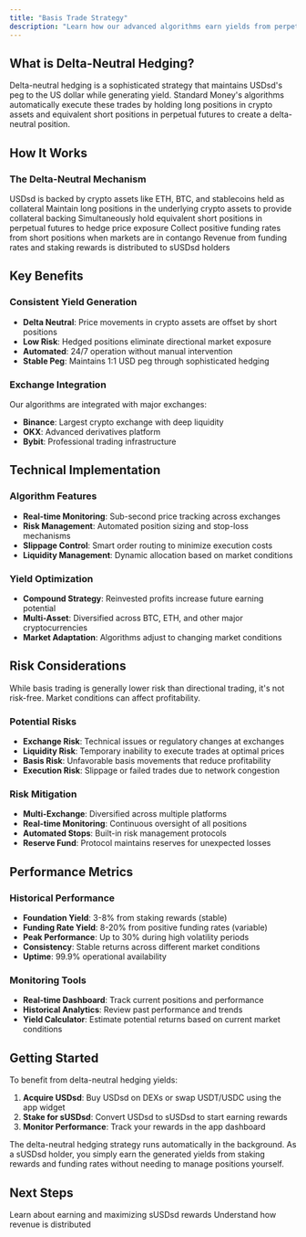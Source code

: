 ---
title: "Basis Trade Strategy"
description: "Learn how our advanced algorithms earn yields from perpetual trading"
---

## What is Delta-Neutral Hedging?

Delta-neutral hedging is a sophisticated strategy that maintains USDsd's peg to the US dollar while generating yield. Standard Money's algorithms automatically execute these trades by holding long positions in crypto assets and equivalent short positions in perpetual futures to create a delta-neutral position.

## How It Works

### The Delta-Neutral Mechanism

<Steps>
  <Step title="Crypto Asset Collateral">
    USDsd is backed by crypto assets like ETH, BTC, and stablecoins held as
    collateral
  </Step>
  <Step title="Long Position Management">
    Maintain long positions in the underlying crypto assets to provide
    collateral backing
  </Step>
  <Step title="Short Futures Hedging">
    Simultaneously hold equivalent short positions in perpetual futures to hedge
    price exposure
  </Step>
  <Step title="Funding Rate Collection">
    Collect positive funding rates from short positions when markets are in
    contango
  </Step>
  <Step title="Yield Distribution">
    Revenue from funding rates and staking rewards is distributed to sUSDsd
    holders
  </Step>
</Steps>

## Key Benefits

### Consistent Yield Generation

- **Delta Neutral**: Price movements in crypto assets are offset by short positions
- **Low Risk**: Hedged positions eliminate directional market exposure
- **Automated**: 24/7 operation without manual intervention
- **Stable Peg**: Maintains 1:1 USD peg through sophisticated hedging

### Exchange Integration

Our algorithms are integrated with major exchanges:

- **Binance**: Largest crypto exchange with deep liquidity
- **OKX**: Advanced derivatives platform
- **Bybit**: Professional trading infrastructure

## Technical Implementation

### Algorithm Features

- **Real-time Monitoring**: Sub-second price tracking across exchanges
- **Risk Management**: Automated position sizing and stop-loss mechanisms
- **Slippage Control**: Smart order routing to minimize execution costs
- **Liquidity Management**: Dynamic allocation based on market conditions

### Yield Optimization

- **Compound Strategy**: Reinvested profits increase future earning potential
- **Multi-Asset**: Diversified across BTC, ETH, and other major cryptocurrencies
- **Market Adaptation**: Algorithms adjust to changing market conditions

## Risk Considerations

<Warning>
  While basis trading is generally lower risk than directional trading, it's not
  risk-free. Market conditions can affect profitability.
</Warning>

### Potential Risks

- **Exchange Risk**: Technical issues or regulatory changes at exchanges
- **Liquidity Risk**: Temporary inability to execute trades at optimal prices
- **Basis Risk**: Unfavorable basis movements that reduce profitability
- **Execution Risk**: Slippage or failed trades due to network congestion

### Risk Mitigation

- **Multi-Exchange**: Diversified across multiple platforms
- **Real-time Monitoring**: Continuous oversight of all positions
- **Automated Stops**: Built-in risk management protocols
- **Reserve Fund**: Protocol maintains reserves for unexpected losses

## Performance Metrics

### Historical Performance

- **Foundation Yield**: 3-8% from staking rewards (stable)
- **Funding Rate Yield**: 8-20% from positive funding rates (variable)
- **Peak Performance**: Up to 30% during high volatility periods
- **Consistency**: Stable returns across different market conditions
- **Uptime**: 99.9% operational availability

### Monitoring Tools

- **Real-time Dashboard**: Track current positions and performance
- **Historical Analytics**: Review past performance and trends
- **Yield Calculator**: Estimate potential returns based on current market conditions

## Getting Started

To benefit from delta-neutral hedging yields:

1. **Acquire USDsd**: Buy USDsd on DEXs or swap USDT/USDC using the app widget
2. **Stake for sUSDsd**: Convert USDsd to sUSDsd to start earning rewards
3. **Monitor Performance**: Track your rewards in the app dashboard

<Info>
  The delta-neutral hedging strategy runs automatically in the background. As a
  sUSDsd holder, you simply earn the generated yields from staking rewards and
  funding rates without needing to manage positions yourself.
</Info>

## Next Steps

<Columns cols={2}>
  <Card
    title="sUSDsd Rewards"
    icon="chart-line"
    href="/protocol-revenue/susdsd-rewards"
  >
    Learn about earning and maximizing sUSDsd rewards
  </Card>
  <Card
    title="Protocol Revenue"
    icon="coins"
    href="/protocol-revenue/explanation"
  >
    Understand how revenue is distributed
  </Card>
</Columns>

